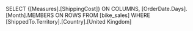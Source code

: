 SELECT
  {[Measures].[ShippingCost]} ON COLUMNS,
  [OrderDate.Days].[Month].MEMBERS ON ROWS
FROM
  [bike_sales]
WHERE [ShippedTo.Territory].[Country].[United Kingdom]